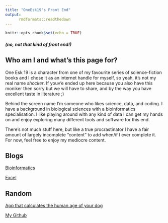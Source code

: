```yaml
---
title: "OneEsk19's Front End"
output: 
      rmdformats::readthedown
---
```


```r
knitr::opts_chunk$set(echo = TRUE)
```

##### (no, not that kind of front end!)

## Who am I and what's this page for?

One Esk 19 is a character from one of my favourite series of science-fiction books and I chose it as an internet handle for myself, so yeah, it's not my real name *shocker*. If youv'e ended up here because you also have this moniker then sorry but we will have to share, and by the way you have excellent taste in literature ;)

Behind the screen name I'm someone who likes science, data, and coding. I have a background in biological sciences with a bioinformatics specialisation. I like playing around with any kind of data I can get my hands on and enjoy exploring many different tools and software for this end. 

There's not much stuff here, but like a true procrastinator I have a fair amount of largely incomplete "content" to add when/if I ever complete it. For now, feel free to enjoy my mediocre content.


## Blogs

[Bioinformatics](bioinformatics.hmtl)

[Excel](excel.html)

## Random

[App that calculates the human age of your dog](https://oneesk19.shinyapps.io/dgapp/)

[My Github](https://github.com/OneEsk19)